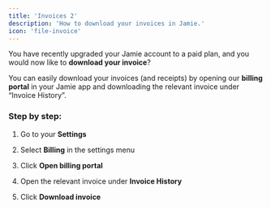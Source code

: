 ```yaml
---
title: 'Invoices 2'
description: 'How to download your invoices in Jamie.'
icon: 'file-invoice'
---
```


You have recently upgraded your Jamie account to a paid plan, and you would now like to **download your invoice**?

You can easily download your invoices (and receipts) by opening our **billing portal** in your Jamie app and downloading the relevant invoice under “Invoice History”.

### Step by step:

1. Go to your **Settings**

2. Select **Billing** in the settings menu

3. Click **Open billing portal**

4. Open the relevant invoice under **Invoice History**

5. Click **Download invoice**